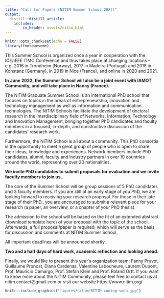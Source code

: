 ```yaml
---
title: "Call for Papers (NITIM Summer School 2022)"
output:
  distill::distill_article:
    includes:
        in_header: assets/nitim.html
---
```


```r
knitr::opts_chunk$set(echo = FALSE)
library(fontawesome)
```


This Summer School is organized once a year in cooperation with the ICE/IEEE ITMC Conference and thus takes place at changing locations – e.g. 2016 in Trondheim (Norway), 2017 in Madeira (Portugal) and 2018 in Konstanz (Germany), in 2019 in Nice (France), and online in 2020 and 2021.

**In June 2022, the Summer School will also be a joint event with IAMOT Community, and will take place in Nancy (France).** 


The NITIM Graduate Summer School is an international PhD school that focuses on topics in the areas of entrepreneurship, innovation and technology management as well as information and communication technologies. The NITIM Schools facilitate the development of doctoral research in the interdisciplinary field of Networks, Information, Technology and Innovation Management, bringing together PhD candidates and faculty members in a focused, in-depth, and constructive discussion of the candidates’ research work.


Furthermore, the NITIM School is all about a community. This PhD consortia is the opportunity to meet a great group of people who is open to share their ideas, knowledge and experiences. Network members include PhD candidates, alumni, faculty and industry partners in over 10 countries around the world, representing over 20 nationalities.


**We invite PhD candidates to submit proposals for evaluation and we invite faculty members to join us.**. 

The core of the Summer School will be group sessions of 5 PhD candidates and 3 faculty members.
If you are still at an early stage of you PhD, we are looking forward to receiving your research proposal. For those in their late stage of their PhD., you are encouraged to submit a relevant piece for your research (a paper, an overview, or a chapter of your PhD thesis).


The admission to the school will be based on the fit of an extended abstract (download template here) of your proposal with the topic of the school. Afterwards, a full proposal/paper is required, which will serve as the basis for discussion and comments at NITIM Summer School.


All important deadlines will be announced shortly.


**Two and a half days of hard work, academic reflection and looking ahead. **

Finally, we would like to present this year’s organization team:
Fanny Pruvot, Guillaume Pronost, Diana Cardenas, Valentine Labouheure, Laurent Dupont, Prof. Mauricio Camargo, Prof. Stefan Klein and Prof. Roland Ortt.
If you want to know more about the NITIM Community, please feel free to contact us at nitim.contact@gmail.com or visit our website https://www.nitim.org/


```r
knitr::include_graphics("figures/nitim/NITIM-coming-soon.jpg")
```



